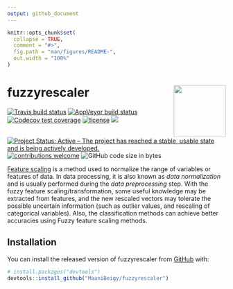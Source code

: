 ```yaml
---
output: github_document
---
```


<!-- README.md is generated from README.Rmd. Please edit that file -->

```r
knitr::opts_chunk$set(
  collapse = TRUE,
  comment = "#>",
  fig.path = "man/figures/README-",
  out.width = "100%"
)
```
# fuzzyrescaler <img src="./man/figures/logo.svg" align="right" width="120" />


<!-- badges: start -->
[![Travis build status](https://travis-ci.org/MaaniBeigy/fuzzyrescaler.svg?branch=master)](https://travis-ci.org/MaaniBeigy/fuzzyrescaler)
[![AppVeyor build status](https://ci.appveyor.com/api/projects/status/github/MaaniBeigy/fuzzyrescaler?branch=master&svg=true)](https://ci.appveyor.com/project/MaaniBeigy/fuzzyrescaler)
[![Codecov test coverage](https://codecov.io/gh/MaaniBeigy/fuzzyrescaler/branch/master/graph/badge.svg)](https://codecov.io/gh/MaaniBeigy/fuzzyrescaler?branch=master)
[![license](https://img.shields.io/badge/license-GPL--3-blue.svg)](https://www.gnu.org/licenses/gpl-3.0.en.html)
[![](<https://img.shields.io/badge/devel%20version-0.0.0.9000-yellow.svg>)](<https://github.com/MaaniBeigy/fuzzyrescaler>)
[![Project Status: Active – The project has reached a stable, usable state and is being actively developed.](https://www.repostatus.org/badges/latest/active.svg)](https://www.repostatus.org/#active)
[![contributions welcome](<https://img.shields.io/badge/contributions-welcome-brightgreen.svg?style=flat>)](<https://github.com/MaaniBeigy/fuzzyrescaler/issues>)
![GitHub code size in bytes](https://img.shields.io/github/languages/code-size/MaaniBeigy/fuzzyrescaler?color=brightgreen)
<!-- badges: end -->

[Feature scaling](<https://en.wikipedia.org/wiki/Feature_scaling>) is a method used to normalize the range of variables or features of data. In data processing, it is also known as *data normalization* and is usually performed during the *data preprocessing* step. With the fuzzy feature scaling/transformation, some useful knowledge may be extracted from features, and the new rescaled vectors may tolerate the possible uncertain information (such as outlier values, and rescaling of categorical variables). Also, the classification methods can achieve better accuracies using Fuzzy feature scaling methods. 

## Installation

You can install the released version of fuzzyrescaler from [GitHub](https://github.com/) with:

``` r
# install.packages("devtools")
devtools::install_github("MaaniBeigy/fuzzyrescaler")
```


